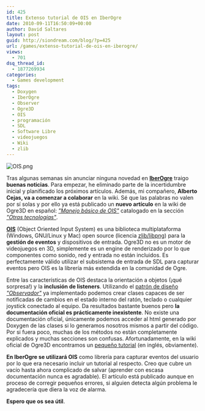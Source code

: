 ```yaml
---
id: 425
title: Extenso tutorial de OIS en IberOgre
date: 2010-09-11T16:50:09+00:00
author: David Saltares
layout: post
guid: http://siondream.com/blog/?p=425
url: /games/extenso-tutorial-de-ois-en-iberogre/
views:
  - 701
dsq_thread_id:
  - 1877269934
categories:
  - Games development
tags:
  - Doxygen
  - IberOgre
  - Observer
  - Ogre3D
  - OIS
  - programación
  - SDL
  - Software Libre
  - videojuegos
  - Wiki
  - zlib
---
```


![OIS.png](/img/wp/OIS.webp)

Tras algunas semanas sin anunciar ninguna novedad en [**IberOgre**](http://osl2.uca.es/iberogre) traigo **buenas noticias**. Para empezar, he eliminado parte de la incertidumbre inicial y planificado los próximos artículos. Además, mi compañero, **Alberto Cejas, va a comenzar a colaborar** en la wiki. Sé que las palabras no valen por sí solas y por ello ya está publicado un **nuevo artículo** en la wiki de Ogre3D en español: _["Manejo básico de OIS"](http://osl2.uca.es/iberogre/index.php/Manejo_b%C3%A1sico_de_OIS)_ catalogado en la sección _["Otras tecnologías"](http://osl2.uca.es/iberogre/index.php/Secci%C3%B3n:Otras_tecnolog%C3%ADas)_.

**[OIS](http://sourceforge.net/projects/wgois/)** (Object Oriented Input System) es una biblioteca multiplataforma (Windows, GNU/Linux y Mac) open source (licencia [zlib/libpng](http://www.opensource.org/licenses/zlib-license.php)) para la **gestión de eventos** y dispositivos de entrada. Ogre3D no es un motor de videojuegos en 3D, simplemente es un engine de renderizado por lo que componentes como sonido, red y entrada no están incluidos. Es perfectamente válido utilizar el subsistema de entrada de SDL para capturar eventos pero OIS es la librería más extendida en la comunidad de Ogre.

Entre las características de OIS destaca la orientación a objetos (¡qué sorpresa!) y la **inclusión de listeners**. Utilizando el [patrón de diseño _"Observador"_](http://es.wikipedia.org/wiki/Observer_%28patr%C3%B3n_de_dise%C3%B1o%29) ya implementado podemos crear clases capaces de ser notificadas de cambios en el estado interno del ratón, teclado o cualquier joystick conectado al equipo. Da resultados bastante buenos pero **la documentación oficial es prácticamente inexistente**. No existe una documentación oficial, únicamente podemos acceder al html generado por Doxygen de las clases si lo generamos nosotros mismos a partir del código. Por si fuera poco, muchas de los métodos no están completamente explicados y muchas secciones son confusas. Afortunadamente, en la wiki oficial de Ogre3D encontramos un [pequeño tutorial](http://www.ogre3d.org/tikiwiki/tiki-index.php?page=Using%20OIS) (en inglés, obviamente).

**En IberOgre se utilizará OIS** como librería para capturar eventos del usuario por lo que era necesario incluir un tutorial al respecto. Creo que cubre un vacío hasta ahora complicado de salvar (aprender con escasa documentación nunca es agradable). El artículo está publicado aunque en proceso de corregir pequeños errores, si alguien detecta algún problema le agradecería que diera la voz de alarma.

**Espero que os sea útil**.
